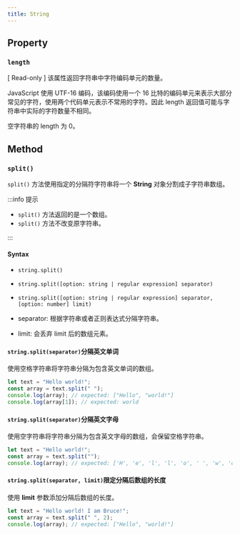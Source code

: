 ```yaml
---
title: String
---
```



## Property

### `length`

[ Read-only ]
该属性返回字符串中字符编码单元的数量。

JavaScript 使用 UTF-16 编码，该编码使用一个 16 比特的编码单元来表示大部分常见的字符，使用两个代码单元表示不常用的字符。因此 length 返回值可能与字符串中实际的字符数量不相同。

空字符串的 length 为 0。

## Method

### `split()`

`split()` 方法使用指定的分隔符字符串将一个 **String** 对象分割成子字符串数组。

:::info 提示

- `split()` 方法返回的是一个数组。
- `split()` 方法不改变原字符串。

:::

#### Syntax

- `string.split()`
- `string.split([option: string | regular expression] separator)`
- `string.split([option: string | regular expression] separator, [option: number] limit)`

- separator: 根据字符串或者正则表达式分隔字符串。
- limit: 会丢弃 limit 后的数组元素。

#### `string.split(separator)`分隔英文单词

使用<TH>空格字符串</TH>将字符串分隔为包含英文单词的数组。

```javascript
let text = "Hello world!";
const array = text.split(" ");
console.log(array); // expected: ["Hello", "world!"]
console.log(array[1]); // expected: world
```

#### `string.split(separator)`分隔英文字母

使用<TH>空字符串</TH>将字符串分隔为包含英文字母的数组，会保留空格字符串。

```javascript
let text = "Hello world!";
const array = text.split("");
console.log(array); // expected: ['H', 'e', 'l', 'l', 'o', ' ', 'w', 'o', 'r', 'l', 'd', '!']
```

#### `string.split(separator, limit)`限定分隔后数组的长度

使用 **limit** 参数添加分隔后数组的长度。

```javascript
let text = "Hello world! I am Bruce!";
const array = text.split(" ", 2);
console.log(array); // expected: ["Hello", "world!"]
```

